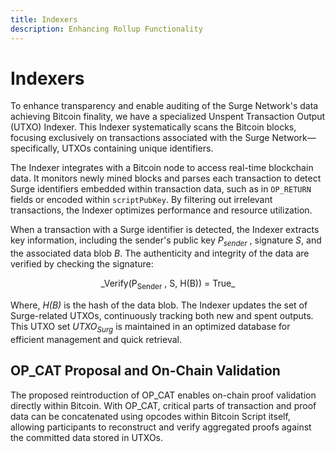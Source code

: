 ```yaml
---
title: Indexers
description: Enhancing Rollup Functionality
---
```



# Indexers

To enhance transparency and enable auditing of the Surge Network's data achieving Bitcoin finality, we have a specialized Unspent Transaction Output (UTXO) Indexer. This Indexer systematically scans the Bitcoin blocks, focusing exclusively on transactions associated with the Surge Network—specifically, UTXOs containing unique identifiers.

The Indexer integrates with a Bitcoin node to access real-time blockchain data. It monitors newly mined blocks and parses each transaction to detect Surge identifiers embedded within transaction data, such as in `OP_RETURN` fields or encoded within `scriptPubKey`. By filtering out irrelevant transactions, the Indexer optimizes performance and resource utilization.

When a transaction with a Surge identifier is detected, the Indexer extracts key information, including the sender's public key _P<sub>sender</sub>_ , signature _S_, and the associated data blob _B_. The authenticity and integrity of the data are verified by checking the signature:

<div align="center">
  _Verify(P<sub>Sender</sub> , S, H(B)) = True_
</div>

Where, _H(B)_ is the hash of the data blob. The Indexer updates the set of Surge-related UTXOs, continuously tracking both new and spent outputs. This UTXO set _UTXO<sub>Surg</sub>_ is maintained in an optimized database for efficient management and quick retrieval.

<ZoomImage
  src="/assets/utxo_indexer.png"
  alt="UTXO Indexer Flow"
  className="md:w-[95%] w-[80%] mx-auto"
/>

## OP_CAT Proposal and On-Chain Validation

The proposed reintroduction of OP_CAT enables on-chain proof validation directly within Bitcoin. With OP_CAT, critical parts of transaction and proof data can be concatenated using opcodes within Bitcoin Script itself, allowing participants to reconstruct and verify aggregated proofs against the committed data stored in UTXOs.
